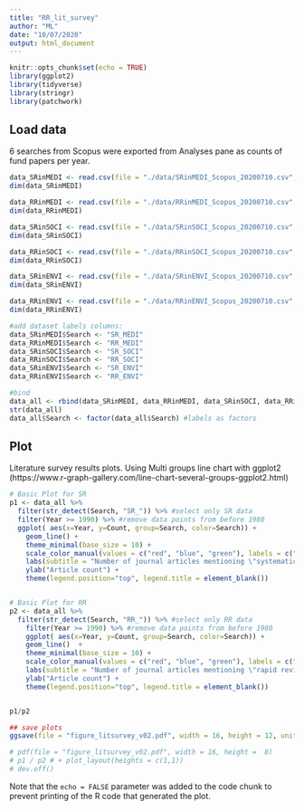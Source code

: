 ```yaml
---
title: "RR_lit_survey"
author: "ML"
date: "10/07/2020"
output: html_document
---
```


```r
knitr::opts_chunk$set(echo = TRUE)
library(ggplot2)
library(tidyverse)
library(stringr)
library(patchwork)
```

## Load data

6 searches from Scopus were exported from Analyses pane as counts of fund papers per year.

```r
data_SRinMEDI <- read.csv(file = "./data/SRinMEDI_Scopus_20200710.csv", skip=7, col.names=c("Year","Count"))
dim(data_SRinMEDI)

data_RRinMEDI <- read.csv(file = "./data/RRinMEDI_Scopus_20200710.csv", skip=7, col.names=c("Year","Count"))
dim(data_RRinMEDI)

data_SRinSOCI <- read.csv(file = "./data/SRinSOCI_Scopus_20200710.csv", skip=7, col.names=c("Year","Count"))
dim(data_SRinSOCI)

data_RRinSOCI <- read.csv(file = "./data/RRinSOCI_Scopus_20200710.csv", skip=7, col.names=c("Year","Count"))
dim(data_RRinSOCI)

data_SRinENVI <- read.csv(file = "./data/SRinENVI_Scopus_20200710.csv", skip=7, col.names=c("Year","Count"))
dim(data_SRinENVI)

data_RRinENVI <- read.csv(file = "./data/RRinENVI_Scopus_20200710.csv", skip=7, col.names=c("Year","Count"))
dim(data_RRinENVI)
```

```r
#add dataset labels columns:
data_SRinMEDI$Search <- "SR_MEDI"
data_RRinMEDI$Search <- "RR_MEDI"
data_SRinSOCI$Search <- "SR_SOCI"
data_RRinSOCI$Search <- "RR_SOCI"
data_SRinENVI$Search <- "SR_ENVI"
data_RRinENVI$Search <- "RR_ENVI"

#bind
data_all <- rbind(data_SRinMEDI, data_RRinMEDI, data_SRinSOCI, data_RRinSOCI, data_SRinENVI, data_RRinENVI)
str(data_all)
data_all$Search <- factor(data_all$Search) #labels as factors
```


## Plot
Literature survey results plots.
Using Multi groups line chart with ggplot2 (https://www.r-graph-gallery.com/line-chart-several-groups-ggplot2.html)

```r
# Basic Plot for SR
p1 <- data_all %>%
  filter(str_detect(Search, "SR_")) %>% #select only SR data
  filter(Year >= 1990) %>% #remove data points from before 1980
  ggplot( aes(x=Year, y=Count, group=Search, color=Search)) +
    geom_line() +
    theme_minimal(base_size = 10) +
    scale_color_manual(values = c("red", "blue", "green"), labels = c("ENVI", "MEDI", "SOCI")) +
    labs(subtitle = "Number of journal articles mentioning \"systematic review\" OR  \"systematic evidence \n review\" across three subject disciplines", tag = "A") +
    ylab("Article count") + 
    theme(legend.position="top", legend.title = element_blank())


# Basic Plot for RR
p2 <- data_all %>%
  filter(str_detect(Search, "RR_")) %>% #select only RR data
    filter(Year >= 1990) %>% #remove data points from before 1980
    ggplot( aes(x=Year, y=Count, group=Search, color=Search)) +
    geom_line()  +
    theme_minimal(base_size = 10) +
    scale_color_manual(values = c("red", "blue", "green"), labels = c("ENVI", "MEDI", "SOCI")) +
    labs(subtitle = "Number of journal articles mentioning \"rapid review\" OR  \"rapid evidence review\" \n across three subject disciplines", tag = "B") +
    ylab("Article count") + 
    theme(legend.position="top", legend.title = element_blank())


p1/p2

## save plots
ggsave(file = "figure_litsurvey_v02.pdf", width = 16, height = 12, units = "cm", scale = 1, device = cairo_pdf)

# pdf(file = "figure_litsurvey_v02.pdf", width = 16, height =  8)
# p1 / p2 # + plot_layout(heights = c(1,1))
# dev.off()

```

Note that the `echo = FALSE` parameter was added to the code chunk to prevent printing of the R code that generated the plot.
